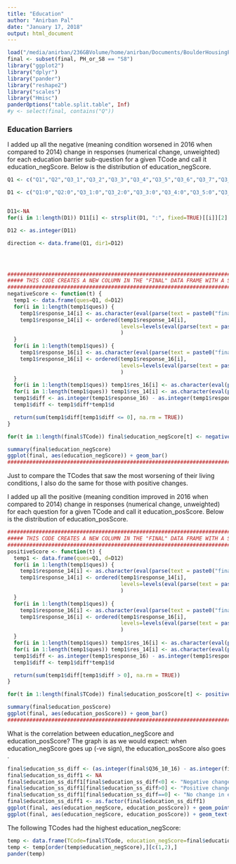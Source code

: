```yaml
---
title: "Education"
author: "Anirban Pal"
date: "January 17, 2018"
output: html_document
---
```



```r
load("/media/anirban/236GBVolume/home/anirban/Documents/BoulderHousingPartnersData/Data/combined-New-October13-2016.RData")
final <- subset(final, PH_or_S8 == "S8")
library("ggplot2")
library("dplyr")
library("pander")
library("reshape2")
library("scales")
library("Hmisc")
panderOptions("table.split.table", Inf)
#y <- select(final, contains("Q"))
```


### **Education Barriers**
I added up all the negative (meaning condition worsened in 2016 when compared to 2014) change in responses (numerical change, unweighted) for each education barrier sub-question for a given TCode and call it education_negScore. Below is the distribution of education_negScore.

```r
Q1 <- c("Q1","Q2","Q3_1","Q3_2","Q3_3","Q3_4","Q3_5","Q3_6","Q3_7","Q3_8","Q3_9","Q4","Q5","Q6","Q7","Q8_1_1","Q8_1_2","Q8_1_3","Q8_1_4","Q8_1_5","Q8_1_6","Q8_1_7","Q8_1_8","Q8_1_9","Q8_1_10","Q8_1_11","Q8_1_12","Q8_1_13","Q8_1_14","Q9","Q10_1","Q10_2","Q10_3","Q10_4","Q10_5","Q10_6","Q10_7","Q10_8","Q11","Q12","Q13_1","Q13_2","Q13_3","Q13_4","Q13_5","Q14","Q15_1","Q15_2","Q15_3","Q15_4","Q16_1","Q16_2","Q16_3","Q16_4","Q16_5","Q16_6","Q17","Q18_1","Q18_2","Q18_3","Q18_4","Q18_5","Q18_6","Q18_7","Q18_8","Q18_9","Q18_10","Q19","Q20","Q21_1","Q21_2","Q21_3","Q22_1","Q22_2","Q22_3","Q23_1","Q23_2","Q23_3","Q23_4","Q23_5","Q24_1","Q24_2","Q24_3","Q24_4","Q24_5","Q24_6","Q25_1","Q25_2","Q25_3","Q25_4","Q25_5","Q25_6","Q25_7","Q26","Q27_1","Q27_2","Q27_3","Q27_4","Q28","Q29","Q31","Q32","Q33","Q34","Q35_1","Q35_2","Q35_3","Q35_4","Q35_5","Q35_6","Q35_7","Q35_8","Q35_9","Q35_10","Q35_11","Q35_12","Q36_1","Q36_2","Q36_3","Q36_4","Q36_5","Q36_6","Q36_7","Q36_8","Q36_9","Q36_10","Q36_11","Q37")

D1 <- c("Q1:0","Q2:0","Q3_1:0","Q3_2:0","Q3_3:0","Q3_4:0","Q3_5:0","Q3_6:0","Q3_7:0","Q3_8:0","Q3_9:0","Q4:0","Q5:0","Q60","Q7:0","Q8_1_1:0","Q8_1_2:0","Q8_1_3:0","Q8_1_4:0","Q8_1_5:0","Q8_1_6:0","Q8_1_7:0","Q8_1_8:0","Q8_1_9:0","Q8_1_10:0","Q8_1_11:0","Q8_1_12:0","Q8_1_13:0","Q8_1_14:0","Q9:0","Q10_1:0","Q10_2:0","Q10_3:0","Q10_4:0","Q10_5:0","Q10_6:0","Q10_7:0","Q10_8:0","Q11:0","Q12:0","Q13_1:0","Q13_2:0","Q13_3:0","Q13_4:0","Q13_5:0","Q14:0","Q15_1:0","Q15_2:0","Q15_3:0","Q15_4:0","Q16_10","Q16_20","Q16_30","Q16_40","Q16_50","Q16_60","Q17:0","Q18_1:0","Q18_2:0","Q18_3:0","Q18_4:0","Q18_5:0","Q18_6:0","Q18_7:0","Q18_8:0","Q18_9:0","Q18_10:0","Q19:0","Q20:0","Q21_1:0","Q21_2:0","Q21_3:0","Q22_1:0","Q22_2:0","Q22_3:0","Q23_1:0","Q23_2:0","Q23_3:0","Q23_4:0","Q23_5:0","Q24_1:0","Q24_2:0","Q24_3:0","Q24_4:0","Q24_5:0","Q24_6:0","Q25_1:0","Q25_2:0","Q25_3:0","Q25_4:0","Q25_5:0","Q25_6:0","Q25_7:0","Q26:0","Q27_1:0","Q27_2:0","Q27_3:0","Q27_4:0","Q28:0","Q290","Q31:0","Q32:0","Q33:0","Q34:0","Q35_1:-1","Q35_2:-1","Q35_3:-1","Q35_4:-1","Q35_5:-1","Q35_6:-1","Q35_7:-1","Q35_8:-1","Q35_9:-1","Q35_10:-1","Q35_11:-1","Q35_12:-1","Q36_1:0","Q36_2:0","Q36_3:0","Q36_4:0","Q36_5:0","Q36_6:0","Q36_7:0","Q36_8:0","Q36_9:0","Q36_10:0","Q36_11:0","Q37:0")


D11<-NA
for(i in 1:length(D1)) D11[i] <- strsplit(D1, ":", fixed=TRUE)[[i]][2]

D12 <- as.integer(D11)

direction <- data.frame(Q1, dir1=D12)




################################################################################################################
##### THIS CODE CREATES A NEW COLUMN IN THE "FINAL" DATA FRAME WITH A SCORE FOR SUM OF NEGATIVE CHANGE  #######
################################################################################################################
negativeScore <- function(t) {
  temp1 <- data.frame(ques=Q1, d=D12)
  for(i in 1:length(temp1$ques)) {
    temp1$response_14[i] <- as.character(eval(parse(text = paste0("final$", temp1$ques[i], "_14", sep="")))[final$TCode==t])
    temp1$response_14[i] <- ordered(temp1$response_14[i], 
                                    levels=levels(eval(parse(text = paste0("final$", temp1$ques[i], "_14", sep=""))))
                                    )
  }
  for(i in 1:length(temp1$ques)) {
    temp1$response_16[i] <- as.character(eval(parse(text = paste0("final$", temp1$ques[i], "_16", sep="")))[final$TCode==t])
    temp1$response_16[i] <- ordered(temp1$response_16[i], 
                                    levels=levels(eval(parse(text = paste0("final$", temp1$ques[i], "_16", sep=""))))
                                    )
  }
  for(i in 1:length(temp1$ques)) temp1$res_16[i] <- as.character(eval(parse(text = paste0("final$", temp1$ques[i], "_16", sep="")))[final$TCode==t])
  for(i in 1:length(temp1$ques)) temp1$res_14[i] <- as.character(eval(parse(text = paste0("final$", temp1$ques[i], "_14", sep="")))[final$TCode==t])
  temp1$diff <- as.integer(temp1$response_16) - as.integer(temp1$response_14)
  temp1$diff <- temp1$diff*temp1$d

  return(sum(temp1$diff[temp1$diff <= 0], na.rm = TRUE))
}

for(t in 1:length(final$TCode)) final$education_negScore[t] <- negativeScore(final$TCode[t])  

summary(final$education_negScore)
ggplot(final, aes(education_negScore)) + geom_bar()
################################################################################################################
```


Just to compare the TCodes that saw the most worsening of their living conditions, I also do the same for those with positive changes.

I added up all the positive (meaning condition improved in 2016 when compared to 2014) change in responses (numerical change, unweighted) for each question for a given TCode and call it education_posScore. Below is the distribution of education_posScore.

```r
################################################################################################################
##### THIS CODE CREATES A NEW COLUMN IN THE "FINAL" DATA FRAME WITH A SCORE FOR SUM OF POSITIVE CHANGE  #######
################################################################################################################
positiveScore <- function(t) {
  temp1 <- data.frame(ques=Q1, d=D12)
  for(i in 1:length(temp1$ques)) {
    temp1$response_14[i] <- as.character(eval(parse(text = paste0("final$", temp1$ques[i], "_14", sep="")))[final$TCode==t])
    temp1$response_14[i] <- ordered(temp1$response_14[i], 
                                    levels=levels(eval(parse(text = paste0("final$", temp1$ques[i], "_14", sep=""))))
                                    )
  }
  for(i in 1:length(temp1$ques)) {
    temp1$response_16[i] <- as.character(eval(parse(text = paste0("final$", temp1$ques[i], "_16", sep="")))[final$TCode==t])
    temp1$response_16[i] <- ordered(temp1$response_16[i], 
                                    levels=levels(eval(parse(text = paste0("final$", temp1$ques[i], "_16", sep=""))))
                                    )
  }
  for(i in 1:length(temp1$ques)) temp1$res_16[i] <- as.character(eval(parse(text = paste0("final$", temp1$ques[i], "_16", sep="")))[final$TCode==t])
  for(i in 1:length(temp1$ques)) temp1$res_14[i] <- as.character(eval(parse(text = paste0("final$", temp1$ques[i], "_14", sep="")))[final$TCode==t])
  temp1$diff <- as.integer(temp1$response_16) - as.integer(temp1$response_14)
  temp1$diff <- temp1$diff*temp1$d

  return(sum(temp1$diff[temp1$diff > 0], na.rm = TRUE))
}

for(t in 1:length(final$TCode)) final$education_posScore[t] <- positiveScore(final$TCode[t])  

summary(final$education_posScore)
ggplot(final, aes(education_posScore)) + geom_bar()
################################################################################################################

```

What is the correlation between education_negScore and education_posScore?
The graph is as we would expect: when education_negScore goes up (-ve sign), the education_posScore also goes .
```r
final$education_ss_diff <- (as.integer(final$Q36_10_16) - as.integer(final$Q36_10_14))
final$education_ss_diff1 <- NA
final$education_ss_diff1[final$education_ss_diff<0] <- "Negative change in education self assessment"
final$education_ss_diff1[final$education_ss_diff>0] <- "Positive change in education self assessment"
final$education_ss_diff1[final$education_ss_diff==0] <- "No change in education self assessment"
final$education_ss_diff1 <- as.factor(final$education_ss_diff1)
ggplot(final, aes(education_negScore, education_posScore)) + geom_point(alpha=0.3, color="red", size=4) 
ggplot(final, aes(education_negScore, education_posScore)) + geom_text(aes(label = TCode, color=education_ss_diff1), size = 4)

```

The following TCodes had the highest education_negScore:
```r

temp <- data.frame(TCode=final$TCode, education_negScore=final$education_negScore)
temp <- temp[order(temp$education_negScore),][c(1,2),]
pander(temp)

```